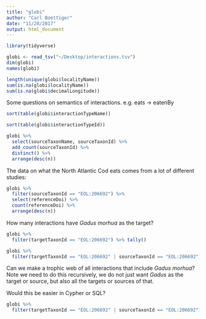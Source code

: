 ```yaml
---
title: "globi"
author: "Carl Boettiger"
date: "11/28/2017"
output: html_document
---
```


```r
library(tidyverse)
```

```r
globi <- read_tsv("~/Desktop/interactions.tsv")
dim(globi)
names(globi)
```



```r
length(unique(globi$localityName))
sum(is.na(globi$localityName))
sum(is.na(globi$decimalLongitude))
```

Some questions on semantics of interactions.  e.g. eats -> eatenBy

```r
sort(table(globi$interactionTypeName))
```

```r
sort(table(globi$interactionTypeId))

```


```r

globi %>% 
  select(sourceTaxonName, sourceTaxonId) %>%
  add_count(sourceTaxonId) %>% 
  distinct() %>%
  arrange(desc(n))


```

The data on what the North Atlantic Cod eats comes from a lot of different studies:

```r
globi %>% 
  filter(sourceTaxonId == "EOL:206692") %>% 
  select(referenceDoi) %>% 
  count(referenceDoi) %>%
  arrange(desc(n))


```




How many interactions have *Gadus morhua* as the target?

```r
globi %>% 
  filter(targetTaxonId == "EOL:206692") %>% tally()
```


```r
globi %>% 
  filter(targetTaxonId == "EOL:206692" | sourceTaxonId == "EOL:206692") %>% tally()
```

Can we make a trophic web of all interactions that include  *Gadus morhua*?  
Note we need to do this recursively, we do not just want *Gadus* as the target
or source, but also all the targets or sources of that.  

Would this be easier in Cypher or SQL?  

```r
globi %>% 
  filter(targetTaxonId == "EOL:206692" | sourceTaxonId == "EOL:206692") %>% tally()
```
